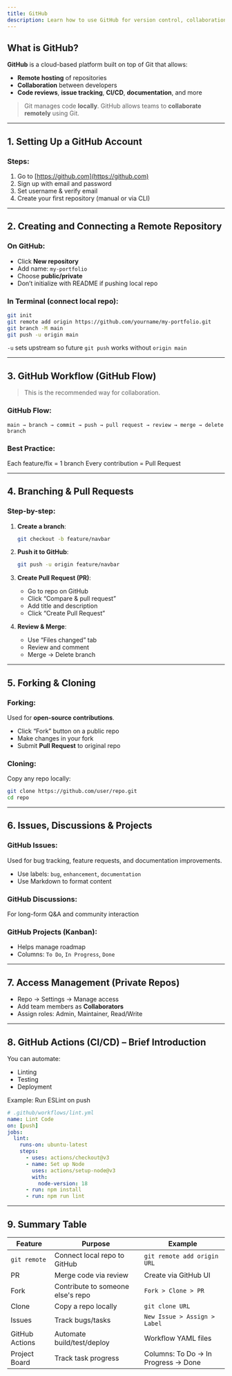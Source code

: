 ```yaml
---
title: GitHub
description: Learn how to use GitHub for version control, collaboration, and project management.
---
```


## What is GitHub?

**GitHub** is a cloud-based platform built on top of Git that allows:

- **Remote hosting** of repositories
- **Collaboration** between developers
- **Code reviews**, **issue tracking**, **CI/CD**, **documentation**, and more

> Git manages code **locally**. GitHub allows teams to **collaborate remotely** using Git.

---

## 1. Setting Up a GitHub Account

### Steps:

1. Go to [https://github.com](https://github.com)
2. Sign up with email and password
3. Set username & verify email
4. Create your first repository (manual or via CLI)

---

## 2. Creating and Connecting a Remote Repository

### On GitHub:

- Click **New repository**
- Add name: `my-portfolio`
- Choose **public/private**
- Don’t initialize with README if pushing local repo

### In Terminal (connect local repo):

```bash
git init
git remote add origin https://github.com/yourname/my-portfolio.git
git branch -M main
git push -u origin main
```

`-u` sets upstream so future `git push` works without `origin main`

---

## 3. GitHub Workflow (GitHub Flow)

> This is the recommended way for collaboration.

### GitHub Flow:

```plaintext
main → branch → commit → push → pull request → review → merge → delete branch
```

### Best Practice:

Each feature/fix = 1 branch
Every contribution = Pull Request

---

## 4. Branching & Pull Requests

### Step-by-step:

1. **Create a branch**:

   ```bash
   git checkout -b feature/navbar
   ```

2. **Push it to GitHub**:

   ```bash
   git push -u origin feature/navbar
   ```

3. **Create Pull Request (PR)**:

   - Go to repo on GitHub
   - Click “Compare & pull request”
   - Add title and description
   - Click “Create Pull Request”

4. **Review & Merge**:

   - Use “Files changed” tab
   - Review and comment
   - Merge → Delete branch

---

## 5. Forking & Cloning

### Forking:

Used for **open-source contributions**.

- Click “Fork” button on a public repo
- Make changes in your fork
- Submit **Pull Request** to original repo

### Cloning:

Copy any repo locally:

```bash
git clone https://github.com/user/repo.git
cd repo
```

---

## 6. Issues, Discussions & Projects

### GitHub Issues:

Used for bug tracking, feature requests, and documentation improvements.

- Use labels: `bug`, `enhancement`, `documentation`
- Use Markdown to format content

### GitHub Discussions:

For long-form Q\&A and community interaction

### GitHub Projects (Kanban):

- Helps manage roadmap
- Columns: `To Do`, `In Progress`, `Done`

---

## 7. Access Management (Private Repos)

- Repo → Settings → Manage access
- Add team members as **Collaborators**
- Assign roles: Admin, Maintainer, Read/Write

---

## 8. GitHub Actions (CI/CD) – Brief Introduction

You can automate:

- Linting
- Testing
- Deployment

Example: Run ESLint on push

```yaml
# .github/workflows/lint.yml
name: Lint Code
on: [push]
jobs:
  lint:
    runs-on: ubuntu-latest
    steps:
      - uses: actions/checkout@v3
      - name: Set up Node
        uses: actions/setup-node@v3
        with:
          node-version: 18
      - run: npm install
      - run: npm run lint
```

---

## 9. Summary Table

| Feature        | Purpose                           | Example                             |
| -------------- | --------------------------------- | ----------------------------------- |
| `git remote`   | Connect local repo to GitHub      | `git remote add origin URL`         |
| PR             | Merge code via review             | Create via GitHub UI                |
| Fork           | Contribute to someone else's repo | `Fork > Clone > PR`                 |
| Clone          | Copy a repo locally               | `git clone URL`                     |
| Issues         | Track bugs/tasks                  | `New Issue > Assign > Label`        |
| GitHub Actions | Automate build/test/deploy        | Workflow YAML files                 |
| Project Board  | Track task progress               | Columns: To Do → In Progress → Done |
